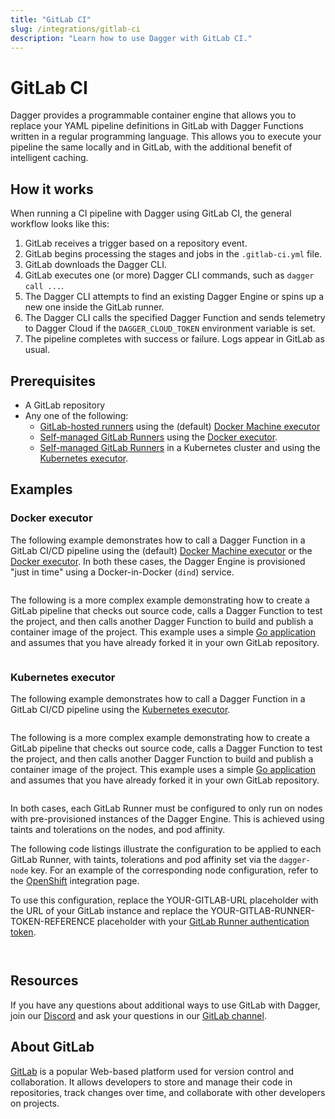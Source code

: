 ```yaml
---
title: "GitLab CI"
slug: /integrations/gitlab-ci
description: "Learn how to use Dagger with GitLab CI."
---
```


# GitLab CI

Dagger provides a programmable container engine that allows you to replace your YAML pipeline definitions in GitLab with Dagger Functions written in a regular programming language. This allows you to execute your pipeline the same locally and in GitLab, with the additional benefit of intelligent caching.

## How it works

When running a CI pipeline with Dagger using GitLab CI, the general workflow looks like this:

1. GitLab receives a trigger based on a repository event.
1. GitLab begins processing the stages and jobs in the `.gitlab-ci.yml` file.
1. GitLab downloads the Dagger CLI.
1. GitLab executes one (or more) Dagger CLI commands, such as `dagger call ...`.
1. The Dagger CLI attempts to find an existing Dagger Engine or spins up a new one inside the GitLab runner.
1. The Dagger CLI calls the specified Dagger Function and sends telemetry to Dagger Cloud if the `DAGGER_CLOUD_TOKEN` environment variable is set.
1. The pipeline completes with success or failure. Logs appear in GitLab as usual.

## Prerequisites

- A GitLab repository
- Any one of the following:
  - [GitLab-hosted runners](https://docs.gitlab.com/ee/ci/runners/index.html) using the (default) [Docker Machine executor](https://docs.gitlab.com/runner/executors/docker_machine.html)
  - [Self-managed GitLab Runners](https://docs.gitlab.com/runner/install/index.html) using the [Docker executor](https://docs.gitlab.com/runner/executors/docker.html).
  - [Self-managed GitLab Runners](https://docs.gitlab.com/runner/install/index.html) in a Kubernetes cluster and using the [Kubernetes executor](https://docs.gitlab.com/runner/executors/kubernetes/).

## Examples

### Docker executor

The following example demonstrates how to call a Dagger Function in a GitLab CI/CD pipeline using the (default) [Docker Machine executor](https://docs.gitlab.com/runner/executors/docker_machine.html) or the [Docker executor](https://docs.gitlab.com/runner/executors/docker.html). In both these cases, the Dagger Engine is provisioned "just in time" using a Docker-in-Docker (`dind`) service.

```yaml title=".gitlab-ci.yml" file=./snippets/gitlab-docker-hello.yml
```

The following is a more complex example demonstrating how to create a GitLab pipeline that checks out source code, calls a Dagger Function to test the project, and then calls another Dagger Function to build and publish a container image of the project. This example uses a simple [Go application](https://github.com/kpenfound/greetings-api) and assumes that you have already forked it in your own GitLab repository.

```yaml title=".gitlab-ci.yml" file=./snippets/gitlab-docker-test-build.yml
```

### Kubernetes executor

The following example demonstrates how to call a Dagger Function in a GitLab CI/CD pipeline using the [Kubernetes executor](https://docs.gitlab.com/runner/executors/kubernetes/).

```yaml title=".gitlab-ci.yml" file=./snippets/gitlab-kubernetes-hello.yml
```

The following is a more complex example demonstrating how to create a GitLab pipeline that checks out source code, calls a Dagger Function to test the project, and then calls another Dagger Function to build and publish a container image of the project. This example uses a simple [Go application](https://github.com/kpenfound/greetings-api) and assumes that you have already forked it in your own GitLab repository.


```yaml title=".gitlab-ci.yml" file=./snippets/gitlab-kubernetes-test-build.yml
```

In both cases, each GitLab Runner must be configured to only run on nodes with pre-provisioned instances of the Dagger Engine. This is achieved using taints and tolerations on the nodes, and pod affinity.

The following code listings illustrate the configuration to be applied to each GitLab Runner, with taints, tolerations and pod affinity set via the `dagger-node` key. For an example of the corresponding node configuration, refer to the [OpenShift](../reference/container-runtimes/openshift.mdx) integration page.

To use this configuration, replace the YOUR-GITLAB-URL placeholder with the URL of your GitLab instance and replace the YOUR-GITLAB-RUNNER-TOKEN-REFERENCE placeholder with your [GitLab Runner authentication token](https://docs.gitlab.com/ee/ci/runners/runners_scope.html#create-a-shared-runner-with-a-runner-authentication-token).

```yaml title="runner-config.yml" file=./snippets/gitlab-runner-config.yml
```

```yaml title="runner.yml" file=./snippets/gitlab-runner.yml
```


## Resources

If you have any questions about additional ways to use GitLab with Dagger, join our [Discord](https://discord.gg/dagger-io) and ask your questions in our [GitLab channel](https://discord.com/channels/707636530424053791/1122940615806685296).

## About GitLab

[GitLab](https://gitlab.com/) is a popular Web-based platform used for version control and collaboration. It allows developers to store and manage their code in repositories, track changes over time, and collaborate with other developers on projects.
